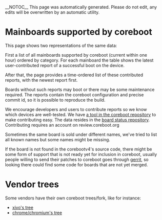 __NOTOC__
This page was automatically generated. Please do not edit, any edits will be overwritten by an
automatic utility.

= Mainboards supported by coreboot =

This page shows two representations of the same data:

First a list of all mainboards supported by coreboot (current within
one hour) ordered by category. For each mainboard the table shows the
latest user-contributed report of a successful boot on the device.

After that, the page provides a time-ordered list of these contributed
reports, with the newest report first.

Boards without such reports may boot or there may be some maintenance
required. The reports contain the coreboot configuration and precise commit
id, so it is possible to reproduce the build.

We encourage developers and users to contribute reports so we know which
devices are well-tested.  We have
[https://review.coreboot.org/gitweb/cgit/coreboot.git/tree/util/board_status a tool in the coreboot repository]
to make contributing easy.  The data resides in the
[https://review.coreboot.org/gitweb/cgit/board-status.git/ board status repository].
Contributing requires an account on review.coreboot.org

Sometimes the same board is sold under different names, we've tried to
list all known names but some names might be missing.

If the board is not found in the corebootv4's source code, there might
be some form of support that is not ready yet for inclusion in coreboot,
usually people willing to send their patches to coreboot goes through
[http://review.coreboot.org gerrit], so looking there could find some
code for boards that are not yet merged.

= Vendor trees =
Some vendors have their own coreboot trees/fork, like for instance:
* [https://mirror.wazo.community/iso/archives/git/xioh/coreboot.git.tar.bz2 xivo's tree]
* [http://git.chromium.org/gitweb/?p=chromiumos/third_party/coreboot.git;a=summary chrome/chromium's tree]
